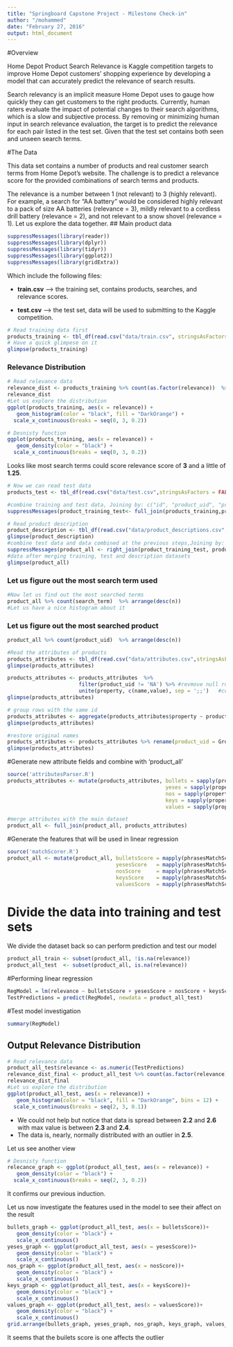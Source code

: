 ```yaml
---
title: "Springboard Capstone Project - Milestone Check-in"
author: "/mohammed"
date: "February 27, 2016"
output: html_document
---
```


#Overview

Home Depot Product Search Relevance is Kaggle competition targets to improve Home Depot customers' shopping experience by developing a model that can accurately predict the relevance of search results.

Search relevancy is an implicit measure Home Depot uses to gauge how quickly they can get customers to the right products. Currently, human raters evaluate the impact of potential changes to their search algorithms, which is a slow and subjective process. By removing or minimizing human input in search relevance evaluation, the target is to predict the relevance for each pair listed in the test set. Given that the test set contains both seen and unseen search terms.

#The Data

This data set contains a number of products and real customer search terms from Home Depot's website. The challenge is to predict a relevance score for the provided combinations of search terms and products.

The relevance is a number between 1 (not relevant) to 3 (highly relevant). For example, a search for "AA battery" would be considered highly relevant to a pack of size AA batteries (relevance = 3), mildly relevant to a cordless drill battery (relevance = 2), and not relevant to a snow shovel (relevance = 1).
Let us explore the data together.
## Main product data

```r
suppressMessages(library(reader))
suppressMessages(library(dplyr))
suppressMessages(library(tidyr))
suppressMessages(library(ggplot2)) 
suppressMessages(library(gridExtra))
```
Which include the following files:

- **train.csv** --> the training set, contains products, searches, and relevance scores.

- **test.csv** --> the test set, data will be used to submitting to the Kaggle competition.
 
```r
# Read training data first
products_training <- tbl_df(read.csv("data/train.csv", stringsAsFactors = FALSE))
# Have a quick glimpese on it
glimpse(products_training)
```
### Relevance Distribution
```r
# Read relevance data
relevance_dist <- products_training %>% count(as.factor(relevance))  %>% arrange(desc(n))
relevance_dist
#Let us explore the distribution
ggplot(products_training, aes(x = relevance)) +
   geom_histogram(color = "black", fill = "DarkOrange") +
  scale_x_continuous(breaks = seq(0, 3, 0.2))
```

```r
# Desnisty function
ggplot(products_training, aes(x = relevance)) +
   geom_density(color = "black") +
  scale_x_continuous(breaks = seq(0, 3, 0.2))
```

Looks like most search terms could score relevance score of **3** and a little of **1.25**.
```r
# Now we can read test data
products_test <- tbl_df(read.csv("data/test.csv",stringsAsFactors = FALSE))
```

```r
#combine training and test data, Joining by: c("id", "product_uid", "product_title", "search_term")
suppressMessages(product_training_test<- full_join(products_training,products_test))
```

```r
# Read product description
product_description <- tbl_df(read.csv("data/product_descriptions.csv",stringsAsFactors = FALSE))
glimpse(product_description)
#combine test data and data combined at the previous steps,Joining by: c("product_uid")
suppressMessages(product_all <- right_join(product_training_test, product_description))
#data after merging training, test and description datasets
glimpse(product_all)
```
### Let us figure out the most search term used
```r
#Now let us find out the most searched terms
product_all %>% count(search_term)  %>% arrange(desc(n))
#Let us have a nice histogram about it

```
### Let us figure out the most searched product
```r
product_all %>% count(product_uid)  %>% arrange(desc(n))

```

```r
#Read the attributes of products
products_attributes <- tbl_df(read.csv("data/attributes.csv",stringsAsFactors = FALSE, na.strings = 'N/A'))
glimpse(products_attributes)
```

```r
products_attributes <- products_attributes  %>%
                       filter(product_uid != 'NA') %>% #revmove null rows
                       unite(property, c(name,value), sep = ';;')   #combine name and values columns
glimpse(products_attributes)
```

```r
# group rows with the same id
products_attributes <- aggregate(products_attributes$property ~ products_attributes$property, by=list(products_attributes$product_uid), FUN=paste, collapse="@@@@")
glimpse(products_attributes)
```

```r
#restore original names
products_attributes <- products_attributes %>% rename(product_uid = Group.1, property = `products_attributes$property`)
glimpse(products_attributes)
```
#Generate new attribute fields and combine with 'product_all' 
```r
source('attributesParser.R')
products_attributes <- mutate(products_attributes, bullets = sapply(property, FUN = bulletsParser),
                                                   yeses = sapply(property, FUN = yesesParser),
                                                   nos = sapply(property, FUN = nosParser),
                                                   keys = sapply(property, FUN = keysParser),
                                                   values = sapply(property, FUN = valuesParser))
```

```r
#merge attributes with the main dataset
product_all <- full_join(product_all, products_attributes)
```
#Generate the features that will be used in linear regression
```r
source('matchScorer.R')
product_all <- mutate(product_all, bulletsScore = mapply(phrasesMatchScore, search_term, bullets),
                                   yesesScore   = mapply(phrasesMatchScore, search_term, yeses),
                                   nosScore     = mapply(phrasesMatchScore, search_term, nos),
                                   keysScore    = mapply(phrasesMatchScore, search_term, keys),
                                   valuesScore  = mapply(phrasesMatchScore, search_term, values))
```
# Divide the data into training and test sets
We divide the dataset back so can perform prediction and test our model
```r
product_all_train <- subset(product_all, !is.na(relevance))
product_all_test  <- subset(product_all, is.na(relevance))
```
#Performing linear regression
```r
RegModel = lm(relevance ~ bulletsScore + yesesScore + nosScore + keysScore + valuesScore, data = product_all_train)
TestPredictions = predict(RegModel, newdata = product_all_test)
```
#Test model investigation
```r
summary(RegModel)
```

## Output Relevance Distribution
```r
# Read relevance data
product_all_test$relevance <- as.numeric(TestPredictions)
relevance_dist_final <- product_all_test %>% count(as.factor(relevance))  %>% arrange(desc(n))
relevance_dist_final
#Let us explore the distribution
ggplot(product_all_test, aes(x = relevance)) +
   geom_histogram(color = "black", fill = "DarkOrange", bins = 12) +
  scale_x_continuous(breaks = seq(2, 3, 0.1))
```

* We could not help but notice that data is spread between **2.2** and **2.6** with max value is between **2.3** and **2.4**.
* The data is, nearly, normally distributed with an outlier in **2.5**.

Let us see another view
```r
# Desnisty function
relecance_graph <- ggplot(product_all_test, aes(x = relevance)) +
   geom_density(color = "black") +
  scale_x_continuous(breaks = seq(2, 3, 0.2))
```
It confirms our previous induction.

Let us now investigate the features used in the model to see their affect on the result
```r

bullets_graph <- ggplot(product_all_test, aes(x = bulletsScore))+
   geom_density(color = "black") +
   scale_x_continuous()
yeses_graph <- ggplot(product_all_test, aes(x = yesesScore))+
   geom_density(color = "black") +
   scale_x_continuous()
nos_graph <- ggplot(product_all_test, aes(x = nosScore))+
   geom_density(color = "black") +
   scale_x_continuous()
keys_graph <- ggplot(product_all_test, aes(x = keysScore))+
   geom_density(color = "black") +
   scale_x_continuous()
values_graph <- ggplot(product_all_test, aes(x = valuesScore))+
   geom_density(color = "black") +
   scale_x_continuous()
grid.arrange(bullets_graph, yeses_graph, nos_graph, keys_graph, values_graph, relecance_graph)

```

It seems that the builets score is one affects the outlier
```r

```

```r

```

```r

```

```r

```

```r

```

```r

```

```r

```

```r

```

```r

```

```r

```

```r

```

```r

```

```r

```

```r

```

```r

```

```r

```

```r

```

```r

```

```r

```

```r

```

```r

```

```r

```

```r

```

```r

```

```r

```

```r

```

```r

```

```r

```

```r

```

```r

```

```r

```

```r

```

```r

```

```r

```

```r

```

```r

```

```r

```

```r

```

```r

```

```r

```

```r

```

```r

```

```r

```

```r

```

```r

```

```r

```

```r

```

```r

```

```r

```

```r

```

```r

```

```r

```

```r

```

```r

```

```r

```

```r

```

```r

```

```r

```

```r

```

```r

```

```r

```

